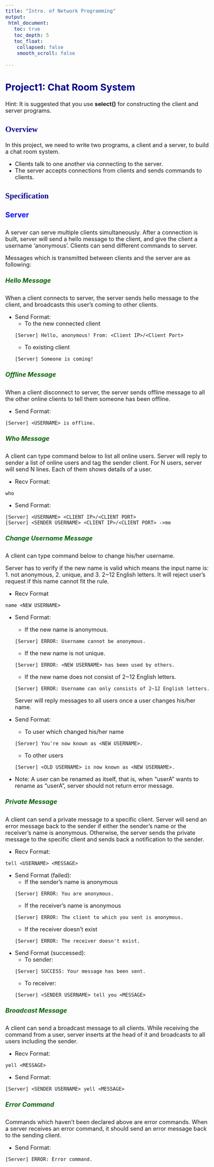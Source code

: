 ```yaml
---
title: "Intro. of Network Programming"
output:
 html_document:
   toc: true
   toc_depth: 5
   toc_float:
    collapsed: false
    smooth_scroll: false

---
```

<style type="text/css">

body{ /* Normal  */
      font-size: 18px;
  }
td {  /* Table  */
  
}
h1.title {
  font-size: 40px;
  color: DarkRed;
}
h1 { /* Header 1 */
  font-size: 35px;
  color: DarkBlue;
}
h2 { /* Header 2 */
    font-size: 30px;
  color: DarkBlue;
}
h3 { /* Header 3 */
  font-size: 25px;
  font-family: "Times New Roman", Times, serif;
  color: DarkBlue;
}
h4 {
	font-size: 23px;
	color: Blue;
}
h5 {
	font-size: 20px;
	color: DarkGreen;
}
code.r{ /* Code block */
    font-size: 18px;
}
pre { /* Code block - determines code spacing between lines */
    font-size: 18px;
}

.thumbnail:hover {
    position:relative;
    width:1000px;
    height:auto;
    display:block;
    z-index:999;
}

</style>

## Project1: Chat Room System


Hint: It is suggested that you use **select()** for constructing the client and server programs.
  
### Overview
In this project, we need to write two programs, a client and a server, to build a chat room system.   

 - Clients talk to one another via connecting to the server.
 - The server accepts connections from clients and sends commands to clients.
  
### Specification
#### Server
A server can serve multiple clients simultaneously. After a connection is built, server will send a hello message to the client, and give the client a username ‘anonymous’. Clients can send different commands to server.
    
Messages which is transmitted between clients and the server are as following:

##### Hello Message
When a client connects to server, the server sends hello message to the client, and broadcasts this user’s coming to other clients.

 * Send Format:
 	* To the new connected client
```console
[Server] Hello, anonymous! From: <Client IP>/<Client Port>
```
 	* To existing client
```console
[Server] Someone is coming!
```

##### Offline Message
When a client disconnect to server, the server sends offline message to all the other online clients to tell them someone has been offline.

 * Send Format:
```console
[Server] <USERNAME> is offline.
```

##### Who Message
A client can type command below to list all online users. Server will reply to sender a list of online users and tag the sender client. For N users, server will send N lines. Each of them shows details of a user.

 * Recv Format:
```console
who
```
 * Send Format:
```console
[Server] <USERNAME> <CLIENT IP>/<CLIENT PORT>
[Server] <SENDER USERNAME> <CLIENT IP>/<CLIENT PORT> ->me
```

##### Change Username Message
A client can type command below to change his/her username.

Server has to verify if the new name is valid which means the input name is:
1. not anonymous,
2. unique, and
3. 2~12 English letters.
It will reject user’s request if this name cannot fit the rule.

* Recv Format
```console
name <NEW USERNAME>
```

* Send Format:
	* If the new name is anonymous.
```console
[Server] ERROR: Username cannot be anonymous.
```

	* If the new name is not unique.
```console
[Server] ERROR: <NEW USERNAME> has been used by others.
```

	* If the new name does not consist of 2~12 English letters.
```console
[Server] ERROR: Username can only consists of 2~12 English letters.
```
Server will reply messages to all users once a user changes his/her name.

* Send Format:
	* To user which changed his/her name
```console
[Server] You're now known as <NEW USERNAME>.
```
	* To other users
```console
[Server] <OLD USERNAME> is now known as <NEW USERNAME>.
```

* Note:
A user can be renamed as itself, that is, when “userA” wants to rename as “userA”, server should not return error message.

##### Private Message
A client can send a private message to a specific client.
Server will send an error message back to the sender if either the sender’s name or the receiver’s name is anonymous. Otherwise, the server sends the private message to the specific client and sends back a notification to the sender.

* Recv Format:
```console
tell <USERNAME> <MESSAGE>
```
* Send Format (failed):
	* If the sender’s name is anonymous
```console
[Server] ERROR: You are anonymous.
```
	* If the receiver’s name is anonymous
```console
[Server] ERROR: The client to which you sent is anonymous.
```
	* If the receiver doesn’t exist
```console
[Server] ERROR: The receiver doesn't exist.
```

* Send Format (successed):
	* To sender:
```console
[Server] SUCCESS: Your message has been sent.
```
	* To receiver:
```console
[Server] <SENDER USERNAME> tell you <MESSAGE>
```

##### Broadcast Message
A client can send a broadcast message to all clients.
While receiving the command from a user, server inserts <SENDER USERNAME> at the head of it and broadcasts to all users including the sender.

* Recv Format:
```console
yell <MESSAGE>
```

* Send Format:
```console
[Server] <SENDER USERNAME> yell <MESSAGE>
```

##### Error Command
Commands which haven’t been declared above are error commands.
When a server receives an error command, it should send an error message back to the sending client.

* Send Format:
```console
[Server] ERROR: Error command.
```
